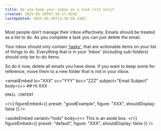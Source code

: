 ```yaml
---
title: Do you keep your inbox as a task list only?
created: 2025-05-10T07:56:17.924Z
lastUpdated: 2025-05-20T13:39:58.328Z
---
```


Most people don’t manage their inbox effectively. Emails should be treated as
a list to do. As you complete a task you can just delete the email.

Your inbox should only contain
['tasks'](https://www.ssw.com.au/rules/dones-do-you-use-email-for-tasks-only-not-communication),
that are actionable items on your list of things to do. Everything that is in
your 'Inbox' (including sub-folders) should only be to-do items.

So do it now, delete all emails you have done. If you want to keep some for
reference, move them to a new folder that is not in your inbox.

<emailEmbed
  to="XXX"
  cc="YYY"
  bcc="ZZZ"
  subject="Email Subject"
  body={<>
    ## Hi XXX
    
    EMAIL CONTENT
  </>}
  figureEmbed={{ preset: "goodExample", figure: "XXX", shouldDisplay: false }}
/>

<asideEmbed
  variant="todo"
  body={<>
    This is an aside box.
  </>}
  figureEmbed={{ preset: "default", figure: "XXX", shouldDisplay: false }}
/>
